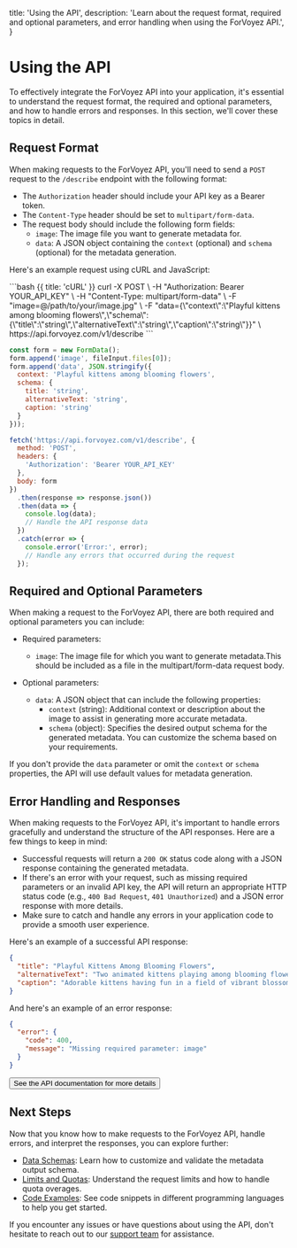 
  title: 'Using the API',
  description: 'Learn about the request format, required and optional parameters, and error handling when using the ForVoyez API.',
}

# Using the API

To effectively integrate the ForVoyez API into your application, it's essential to understand the request format, the required and optional parameters, and how to handle errors and responses. In this section, we'll cover these topics in detail.

## Request Format

When making requests to the ForVoyez API, you'll need to send a `POST` request to the `/describe` endpoint with the following format:

- The `Authorization` header should include your API key as a Bearer token.
- The `Content-Type` header should be set to `multipart/form-data`.
- The request body should include the following form fields:
  - `image`: The image file you want to generate metadata for.
  - `data`: A JSON object containing the `context` (optional) and `schema` (optional) for the metadata generation.

Here's an example request using cURL and JavaScript:

<CodeGroup>
```bash {{ title: 'cURL' }}
curl -X POST \
  -H "Authorization: Bearer YOUR_API_KEY" \
  -H "Content-Type: multipart/form-data" \
  -F "image=@/path/to/your/image.jpg" \
  -F "data={\"context\":\"Playful kittens among blooming flowers\",\"schema\":{\"title\":\"string\",\"alternativeText\":\"string\",\"caption\":\"string\"}}" \
  https://api.forvoyez.com/v1/describe
```

```js {{ title: 'JavaScript' }}
const form = new FormData();
form.append('image', fileInput.files[0]);
form.append('data', JSON.stringify({
  context: 'Playful kittens among blooming flowers',
  schema: {
    title: 'string',
    alternativeText: 'string',
    caption: 'string'
  }
}));

fetch('https://api.forvoyez.com/v1/describe', {
  method: 'POST',
  headers: {
    'Authorization': 'Bearer YOUR_API_KEY'
  },
  body: form
})
  .then(response => response.json())
  .then(data => {
    console.log(data);
    // Handle the API response data
  })
  .catch(error => {
    console.error('Error:', error);
    // Handle any errors that occurred during the request
  });
```
</CodeGroup>

## Required and Optional Parameters

When making a request to the ForVoyez API, there are both required and optional parameters you can include:

- Required parameters:
  - `image`: The image file for which you want to generate metadata.This should be included as a file in the multipart/form-data request body.

- Optional parameters:
  - `data`: A JSON object that can include the following properties:
    - `context` (string): Additional context or description about the image to assist in generating more accurate metadata.
    - `schema` (object): Specifies the desired output schema for the generated metadata. You can customize the schema based on your requirements.

If you don't provide the `data` parameter or omit the `context` or `schema` properties, the API will use default values for metadata generation.

## Error Handling and Responses

When making requests to the ForVoyez API, it's important to handle errors gracefully and understand the structure of the API responses. Here are a few things to keep in mind:

- Successful requests will return a `200 OK` status code along with a JSON response containing the generated metadata.
- If there's an error with your request, such as missing required parameters or an invalid API key, the API will return an appropriate HTTP status code (e.g., `400 Bad Request`, `401 Unauthorized`) and a JSON error response with more details.
- Make sure to catch and handle any errors in your application code to provide a smooth user experience.

Here's an example of a successful API response:

```json
{
  "title": "Playful Kittens Among Blooming Flowers",
  "alternativeText": "Two animated kittens playing among blooming flowers with a clear blue sky",
  "caption": "Adorable kittens having fun in a field of vibrant blossoms under the clear blue sky"
}
```

And here's an example of an error response:

```json
{
  "error": {
    "code": 400,
    "message": "Missing required parameter: image"
  }
}
```

<div className="not-prose">
    <Button href="/api-documentation" variant="text" arrow="right">
        See the API documentation for more details
    </Button>
</div>

## Next Steps
Now that you know how to make requests to the ForVoyez API, handle errors, and interpret the responses, you can explore further:

- [Data Schemas](/data-schemas): Learn how to customize and validate the metadata output schema.
- [Limits and Quotas](/limits-and-quotas): Understand the request limits and how to handle quota overages.
- [Code Examples](/code-examples): See code snippets in different programming languages to help you get started.

If you encounter any issues or have questions about using the API, don't hesitate to reach out to our [support team](/support) for assistance.